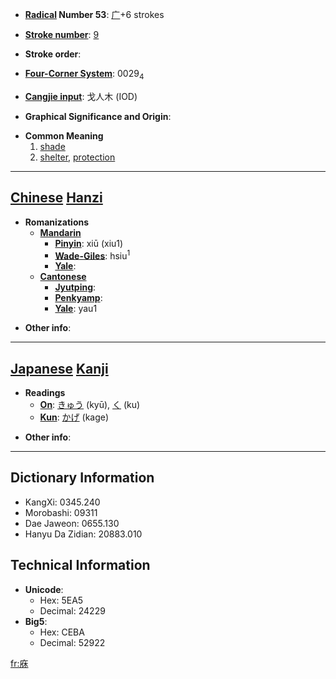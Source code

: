 * '''[[Wiktionary:Chinese radical index| Radical]] Number 53''': [[Wiktionary:Chinese radical index 广|广]]+6 strokes

* '''[[Wiktionary:Chinese total strokes index|Stroke number]]''': [[Wiktionary:Chinese total strokes index 9|9]]

* '''Stroke order''': 

* '''[[Wiktionary:Chinese four corner index|Four-Corner System]]''': 0029<sub>4</sub>

* '''[[Wiktionary:Chinese Cangjie index|Cangjie input]]''': 戈人木 (IOD)

* '''Graphical Significance and Origin''': 

* '''Common Meaning'''
*#[[shade]]
*# [[shelter]], [[protection]]


----

== [[Chinese]] [[Hanzi]] ==

* '''Romanizations'''
** '''[[Mandarin]]'''
*** '''[[Pinyin]]''': xiū (xiu1)
*** '''[[Wade-Giles]]''': hsiu<sup>1</sup>
*** '''[[Yale]]''': 
** '''[[Cantonese]]'''
*** '''[[Jyutping]]''':
*** '''[[Penkyamp]]''': 
*** '''[[Yale]]''': yau1

* '''Other info''': 

----

== [[Japanese]] [[Kanji]] ==

* '''Readings'''
** '''[[On]]''': [[きゅう]] (kyū), [[く]] (ku)
** '''[[Kun]]''': [[かげ]] (kage)

* '''Other info''':  

----

== Dictionary Information ==

* KangXi: 0345.240
* Morobashi: 09311
* Dae Jaweon: 0655.130
* Hanyu Da Zidian: 20883.010

== Technical Information ==

* '''Unicode''':
** Hex: 5EA5
** Decimal: 24229
* '''Big5''':
** Hex: CEBA
** Decimal: 52922

[[fr:庥]]